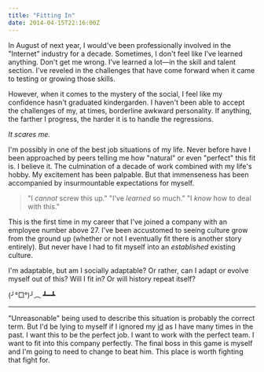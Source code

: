 ```yaml
---
title: "Fitting In"
date: 2014-04-15T22:16:00Z
---
```


In August of next year, I would've been professionally involved in the "Internet" industry for a decade. Sometimes, I don't feel like I've learned anything. Don't get me wrong. I've learned a lot—in the skill and talent section. I've reveled in the challenges that have come forward when it came to testing or growing those skills.

However, when it comes to the mystery of the social, I feel like my confidence hasn't graduated kindergarden. I haven't been able to accept the challenges of my, at times, borderline awkward personality. If anything, the farther I progress, the harder it is to handle the regressions.

_It scares me._

I'm possibly in one of the best job situations of my life. Never before have I been approached by peers telling me how "natural" or even "perfect" this fit is. I believe it. The culmination of a decade of work combined with my life's hobby. My excitement has been palpable. But that immenseness has been accompanied by insurmountable expectations for myself.

> "I _cannot_ screw this up."
> "I've _learned_ so much."
> "I _know_ how to deal with this."

This is the first time in my career that I've joined a company with an employee number above 27. I've been accustomed to seeing culture grow from the ground up (whether or not I eventually fit there is another story entirely). But never have I had to fit myself into an _established_ existing culture.

I'm adaptable, but am I socially adaptable? Or rather, can I adapt or evolve myself out of this? Will I fit in? Or will history repeat itself?

(╯°□°)╯︵ ┻━┻

---

"Unreasonable" being used to describe this situation is probably the correct term. But I'd be lying to myself if I ignored my [id][1] as I have many times in the past. I want this to be the perfect job. I want to work with the perfect team. I want to fit into this company perfectly. The final boss in this game is myself and I'm going to need to change to beat him. This place is worth fighting that fight for.

[1]: https://en.wikipedia.org/wiki/Id,_ego_and_super-ego
